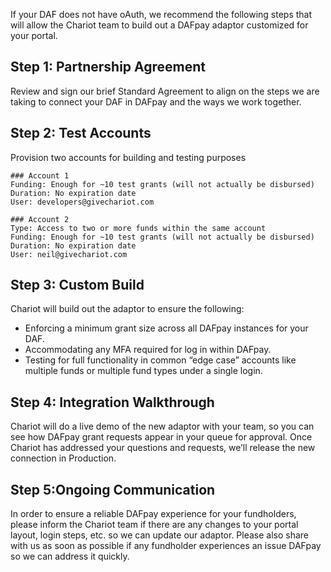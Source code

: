 If your DAF does not have oAuth, we recommend the following steps that will allow the Chariot team to build out a DAFpay adaptor customized for your portal. 

## Step 1: Partnership Agreement
Review and sign our brief Standard Agreement to align on the steps we are taking to connect your DAF in DAFpay and the ways we work together.

## Step 2: Test Accounts
Provision two accounts for building and testing purposes

    ### Account 1
    Funding: Enough for ~10 test grants (will not actually be disbursed)
    Duration: No expiration date
    User: developers@givechariot.com

    ### Account 2
    Type: Access to two or more funds within the same account
    Funding: Enough for ~10 test grants (will not actually be disbursed)
    Duration: No expiration date
    User: neil@givechariot.com

## Step 3: Custom Build

Chariot will build out the adaptor to ensure the following:
- Enforcing a minimum grant size across all DAFpay instances for your DAF.
- Accommodating any MFA required for log in within DAFpay.  
- Testing for full functionality in common “edge case” accounts like multiple funds or multiple fund types under a single login.

## Step 4: Integration Walkthrough
Chariot will do a live demo of the new adaptor with your team, so you can see how DAFpay grant requests appear in your queue for approval.
Once Chariot has addressed your questions and requests, we’ll release the new connection in Production. 

## Step 5:Ongoing Communication
In order to ensure a reliable DAFpay experience for your fundholders, please inform the Chariot team if there are any changes to your portal layout, login steps, etc. so we can update our adaptor. 
Please also share with us as soon as possible if any fundholder experiences an issue DAFpay so we can address it quickly.
